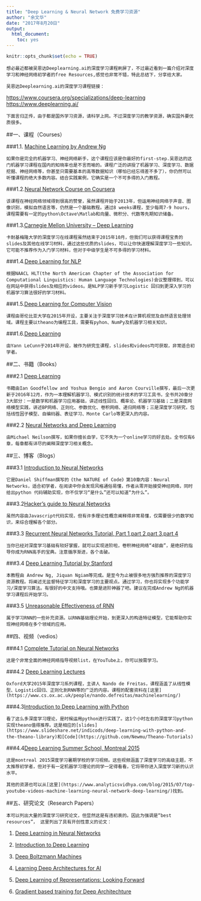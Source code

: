 ```yaml
---
title: "Deep Learning & Neural Network 免费学习资源"
author: "余文华"
date: "2017年8月20日"
output: 
  html_document: 
    toc: yes
---
```


```r
knitr::opts_chunk$set(echo = TRUE)
```

    想必最近都被吴恩达Deeplearning.ai的深度学习课程刷屏了，不过最近看到一篇介绍对深度学习和神经网络初学者的free Resources,感觉也非常不错，特此总结下，分享给大家。
    
    吴恩达Deeplearning.ai的深度学习课程链接：
<https://www.coursera.org/specializations/deep-learning>
<https://www.deeplearning.ai/>

    下面言归正传，由于都是国外学习资源，请科学上网。不过深度学习的教学资源，确实国外要优质很多。

##一、课程（Courses）

###1.1. [Machine Learning by Andrew Ng](https://www.coursera.org/learn/machine-learning)

    如果你是完全的机器学习、神经网络新手，这个课程应该是你最好的first-step.吴恩达的这门机器学习课程在国内的知晓率也是不言而喻的。课程广泛的讲授了机器学习、深度学习、数据挖掘、神经网络等，你甚至只需要基本的高等数据知识（哪怕已经忘得差不多了），你仍然可以听懂课程的绝大多数内容。结合实践案例，它确实是一个不可多得的入门教程。
    
###1.2.[Neural Network Course on Coursera](https://www.coursera.org/learn/neural-networks)

    该课程在神经网络领域得到很高的赞誉，虽然课程开始于2013年，但运用神经网络于声音、图像识别，模拟自然语言等，仍然是一个基础教程。通过8 weeks课程，至少每周7-9 hours，课程需要有一定的python\Octave\Matlab和向量、微积分、代数等先期知识储备。

###1.3.[Carnegie Mellon University – Deep Learning](http://deeplearning.cs.cmu.edu/)

    卡耐基梅隆大学的深度学习在线课程虽然结束于2015年10月，但我们可以获得课程宝贵的slides及其他在线学习材料，通过这些优质的slides，可以让你快速理解深度学习一些知识。它可能不推荐作为入门学习材料，但对于中级学生是不可多得的学习材料。
    
###1.4.[Deep Learning for NLP](https://nlp.stanford.edu/courses/NAACL2013/)

    根据NAACL HLT(the North American Chapter of the Association for Computational Linguistics: Human Language Technologies)会议整理得到，可以在网站中获得slides及相应的videos。是NLP学习新手学习Logistic 回归到更深入学习的机器学习算法很好的学习材料。
    
###1.5.[Deep Learning for Computer Vision](http://llcao.net/cu-deeplearning15/index.html)

    课程由哥伦比亚大学在2015年开设，主要关注于深度学习技术在计算机视觉及自然语言处理领域。课程主要以theano为编程工具，需要有pyhon、NumPy及机器学习相关知识。
    
###1.6.[Deep Learning](http://cilvr.cs.nyu.edu/doku.php?id=courses:deeplearning2014:start)

    由Yann LeCunn于2014年开设，被作为研究生课程，slides和videos均可获取，非常适合初学者。

##二、书籍（Books）

###2.1 [Deep Learning](http://www.deeplearningbook.org/)

    书籍由Ian Goodfellow and Yoshua Bengio and Aaron Courville撰写，最后一次更新于2016年12月，作为一本理解机器学习、模式识别的统计技术的学习工具书，全书共20章分3大部分：一是数学和机器学习应用基础，讲述线性回归、概率论、机器学习基础；二是深度网络模型实践，讲述BP网络、正则化、参数优化、卷积网络、递归网络等；三是深度学习研究，包括线性因子模型、自编码器、表征学习、Monte Carlo等更深入的内容。
    
###2.2 [Neural Networks and Deep Learning](http://neuralnetworksanddeeplearning.com/about.html)

    由Michael Neilson撰写，如果你擅长自学，它不失为一个online学习的好去处。全书仅有6章，每章都有详尽的阐释深度学习相关概念。
    
##三、博客（Blogs）

###3.1 [Introduction to Neural Networks](http://natureofcode.com/book/chapter-10-neural-networks/)

    它是Daniel Shiffman撰写的《the NATURE of Code》第10章内容：Neural Networks，适合初学者，在阅读中你会发现风格通俗易懂，作者从零开始接受神经网络，同时给出python 代码辅助实现，你不仅学习“是什么”还可以知道“为什么”。
    
###3.2[Hacker's guide to Neural Networks](http://karpathy.github.io/neuralnets/)

    虽然内容由Javascript代码实现，但有许多理论性概念阐释得非常易懂，仅需要很少的数学知识，来综合理解各个部分。
    
###3.3 [Recurrent Neural Networks Tutorial, Part 1](http://www.wildml.com/2015/09/recurrent-neural-networks-tutorial-part-1-introduction-to-rnns/),[part 2](http://www.wildml.com/2015/09/recurrent-neural-networks-tutorial-part-2-implementing-a-language-model-rnn-with-python-numpy-and-theano/),[part 3](http://www.wildml.com/2015/10/recurrent-neural-networks-tutorial-part-3-backpropagation-through-time-and-vanishing-gradients/),[part 4](http://www.wildml.com/2015/10/recurrent-neural-network-tutorial-part-4-implementing-a-grulstm-rnn-with-python-and-theano/)

    当你已经对深度学习基础有较好掌握，就可以实现进阶啦，卷积神经网络“4部曲”，是绝好的指导你成为RNN高手的宝典。注意循序渐进，各个击破。

###3.4 [Deep Learning Tutorial by Stanford](http://deeplearning.stanford.edu/wiki/index.php/UFLDL%E6%95%99%E7%A8%8B) 

    本教程由 Andrew Ng, Jiquan Ngiam等完成。是至今为止被很多地方强烈推荐的深度学习资源教程。将阐述无监督特征学习和深度学习的主要观点。通过学习，你也将实现多个功能学习/深度学习算法。有很好的中文支持哦。也算是进阶神器了吧。建议在完成Andrew Ng的机器学习课程后开始学习。

###3.5 [Unreasonable Effectiveness of RNN](http://karpathy.github.io/2015/05/21/rnn-effectiveness/)

    属于学习RNN的一些补充资源。以RNN基础理论开始，到更深入的构造特征模型，它能帮助你实现神经网络在多个领域的应用。
    
##四、视频（vedios）

###4.1 [Complete Tutorial on Neural Networks](https://www.youtube.com/watch?list=PL6Xpj9I5qXYEcOhn7TqghAJ6NAPrNmUBH&v=SGZ6BttHMPw) 

    这是个非常全面的神经网络指导视频list，在YouTube上，你可以按需学习。
    
###4.2 [Deep Learning Lectures](https://www.youtube.com/watch?v=PlhFWT7vAEw&index=16&list=PLE6Wd9FR--EfW8dtjAuPoTuPcqmOV53Fu)

    Oxford大学2015年深度学习系列课程，主讲人 Nando de Freitas，课程涵盖了从线性模型、Logistic回归、正则化到RNN等的广泛的内容。课程的配套资料在[这里](https://www.cs.ox.ac.uk/people/nando.defreitas/machinelearning/)
    
###4.3[Introduction to Deep Learning with Python](https://www.youtube.com/watch?v=S75EdAcXHKk)

    看了这么多深度学习理论，是时候运用python进行实践了。这1个小时左右的深度学习python实现theano值得推荐。这是相应的[slides](https://www.slideshare.net/indicods/deep-learning-with-python-and-the-theano-library)和[Code](https://github.com/Newmu/Theano-Tutorials)
    
###4.4[Deep Learning Summer School, Montreal 2015](http://videolectures.net/deeplearning2015_montreal/)

    这是montreal 2015深度学习暑期学校的学习视频。这些视频涵盖了深度学习的高级主题，不太推荐初学者，但对于有一定机器学习理论的同学一定得看看，它将带你进入深度学习新的认识水平。
    
    其他的资源也可以从[这里](https://www.analyticsvidhya.com/blog/2015/07/top-youtube-videos-machine-learning-neural-network-deep-learning/)找到。
    
##五、研究论文（Research Papers）

    本可以列出大量的深度学习研究论文，但显然这是有违初衷的。因此为强调是“best resources”， 这里列出了具有开创性意义的论文：

1. [Deep Learning in Neural Networks](https://arxiv.org/pdf/1404.7828.pdf)

2. [Introduction to Deep Learning](https://www.nature.com/articles/nature14539.epdf?referrer_access_token=K4awZz78b5Yn2_AoPV_4Y9RgN0jAjWel9jnR3ZoTv0PU8PImtLRceRBJ32CtadUBVOwHuxbf2QgphMCsA6eTOw64kccq9ihWSKdxZpGPn2fn3B_8bxaYh0svGFqgRLgaiyW6CBFAb3Fpm6GbL8a_TtQQDWKuhD1XKh_wxLReRpGbR_NdccoaiKP5xvzbV-x7b_7Y64ZSpqG6kmfwS6Q1rw%3D%3D&tracking_referrer=www.nature.com)

3. [Deep Boltzmann Machines](http://www.utstat.toronto.edu/~rsalakhu/papers/dbm.pdf)

4. [Learning Deep Architectures for AI](http://www.iro.umontreal.ca/~lisa/publications2/index.php/publications/show/239)

5. [Deep Learning of Representations: Looking Forward](https://arxiv.org/pdf/1305.0445.pdf)

6. [Gradient based training for Deep Architechture](https://arxiv.org/pdf/1206.5533.pdf)